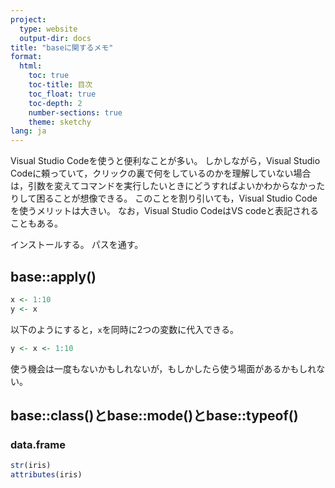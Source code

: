 ```yaml
---
project:
  type: website
  output-dir: docs
title: "baseに関するメモ"
format:
  html:
    toc: true
    toc-title: 目次
    toc_float: true
    toc-depth: 2
    number-sections: true
    theme: sketchy
lang: ja
---
```


Visual Studio Codeを使うと便利なことが多い。
しかしながら，Visual Studio Codeに頼っていて，クリックの裏で何をしているのかを理解していない場合は，引数を変えてコマンドを実行したいときにどうすればよいかわからなかったりして困ることが想像できる。
このことを割り引いても，Visual Studio Codeを使うメリットは大きい。
なお，Visual Studio CodeはVS codeと表記されることもある。

インストールする。
パスを通す。

## base::apply()

```r
x <- 1:10
y <- x
```

以下のようにすると，`x`を同時に2つの変数に代入できる。

```r
y <- x <- 1:10
```

使う機会は一度もないかもしれないが，もしかしたら使う場面があるかもしれない。


## base::class()とbase::mode()とbase::typeof()

### data.frame

```r
str(iris)
attributes(iris)
```

